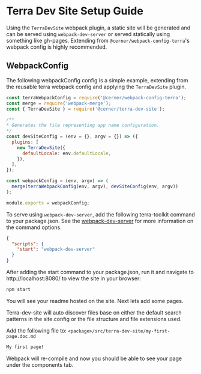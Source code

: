 
<Badge />

# Terra Dev Site Setup Guide

Using the `TerraDevSite` webpack plugin, a static site will be generated and can be served using `webpack-dev-server` or served statically using something like gh-pages. Extending from `@cerner/webpack-config-terra`'s webpack config is highly recommended.

## WebpackConfig

The following webpackConfig config is a simple example, extending from the reusable terra webpack config and applying the `TerraDevSite` plugin.

```javascript
const terraWebpackConfig = require('@cerner/webpack-config-terra');
const merge = require('webpack-merge');
const { TerraDevSite } = require('@cerner/terra-dev-site');

/**
* Generates the file representing app name configuration.
*/
const devSiteConfig = (env = {}, argv = {}) => ({
  plugins: [
    new TerraDevSite({
      defaultLocale: env.defaultLocale,
    }),
  ],
});

const webpackConfig = (env, argv) => (
  merge(terraWebpackConfig(env, argv), devSiteConfig(env, argv))
);

module.exports = webpackConfig;
```


To serve using `webpack-dev-server`, add the following terra-toolkit command to your package.json. See the [webpack-dev-server](https://webpack.js.org/configuration/dev-server/#root) for more information on the command options.

```json
{
  "scripts": {
    "start": "webpack-dev-server"
  }
}
```

After adding the start command to your package.json, run it and navigate to http://localhost:8080/ to view the site in your browser:

```bash
npm start
```

You will see your readme hosted on the site. Next lets add some pages.

Terra-dev-site will auto discover files base on either the default search patterns in the site.config or the file structure and file extensions used.

Add the following file to: `<package>/src/terra-dev-site/my-first-page.doc.md`

```md
My first page!
```

Webpack will re-compile and now you should be able to see your page under the components tab.

